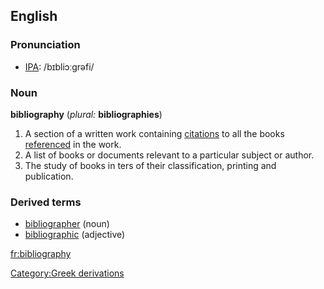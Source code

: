 ==English==

===Pronunciation===
*[[IPA]]: /bɪbliɔːgrəfi/

===Noun===
'''bibliography''' (''plural:'' '''bibliographies''')
#A section of a written work containing [[citations]] to all the books [[referenced]] in the work.
#A list of books or documents relevant to a particular subject or author.
#The study of books in ters of their classification, printing and publication.

===Derived terms===
*[[bibliographer]] (noun)
*[[bibliographic]] (adjective)
[[Category:Greek derivations]]

[[fr:bibliography]]